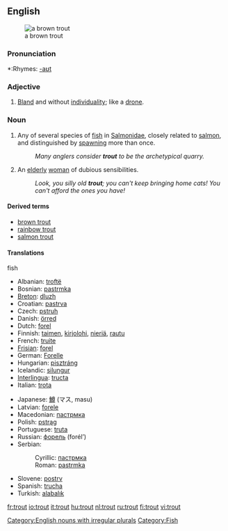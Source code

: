 {{wikipedia}}
==English==
[[Image:Bachforelle Zeichnung.jpg|thumb|a brown trout]]

===Pronunciation===
*:Rhymes: [[Rhymes:English:-aʊt|-aʊt]]

===Adjective===
{{en-adj}}
# [[bland|Bland]] and without [[individuality]]; like a [[drone]].

===Noun===
{{en-noun|pl=trout|pl2=trouts}}
# Any of several species of [[fish]] in [[Salmonidae]], closely related to [[salmon]], and distinguished by [[spawn]]ing more than once.
#:''Many anglers consider '''trout''' to be the archetypical quarry.''
# {{cattag|UK|pejoratives}} An [[elderly]] [[woman]] of dubious sensibilities.
#:''Look, you silly old '''trout'''; you can't keep bringing home cats!  You can't afford the ones you have!''

====Derived terms====
*[[brown trout]]
*[[rainbow trout]]
*[[salmon trout]]

====Translations====
;fish
{{top}}
*Albanian: [[troftë]] {{f}}
*Bosnian: [[pastrmka]] {{f}}
*[[Breton]]: [[dluzh]] {{m}}
*Croatian: [[pastrva]] {{f}}
*Czech: [[pstruh]] {{m}}
*Danish: [[örred]] {{g|Danish}}
*Dutch: [[forel]] {{m}}
*Finnish: [[taimen]], [[kirjolohi]], [[nieriä]], [[rautu]]
*French: [[truite]] {{f}}
*[[Frisian]]: [[forel]] {{g|Frisian}}
*German: [[Forelle]] {{f}}
*Hungarian: [[pisztráng]]
*Icelandic: [[silungur]] {{m}}
*[[Interlingua]]: [[tructa]]
*Italian: [[trota]] {{f}}
{{mid}}
*Japanese: [[鱒]] (マス, masu)
*Latvian: [[forele]] {{f}}
*Macedonian: [[пастрмка]] {{f}}
*Polish: [[pstrąg]] {{m}}
*Portuguese: [[truta]] {{f}}
*Russian: [[форель]] (forél’) {{f}}
*Serbian:
*:Cyrillic: [[пастрмка]] {{f}}
*:Roman: [[pastrmka]] {{f}}
*Slovene: [[postrv]] {{m}}
*Spanish: [[trucha]] {{f}}
*Turkish: [[ala]][[balık]]
{{bottom}}

[[Category:English nouns with irregular plurals]]
[[Category:Fish]]

[[fr:trout]]
[[io:trout]]
[[it:trout]]
[[hu:trout]]
[[nl:trout]]
[[ru:trout]]
[[fi:trout]]
[[vi:trout]]